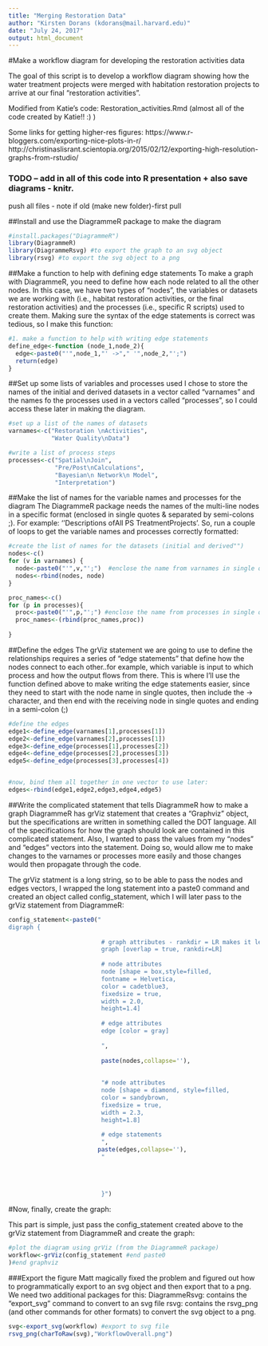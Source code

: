 ```yaml
---
title: "Merging Restoration Data"
author: "Kirsten Dorans (kdorans@mail.harvard.edu)"
date: "July 24, 2017"
output: html_document
---
```


#Make a workflow diagram for developing the restoration activities data

The goal of this script is to develop a workflow diagram showing how the water treatment projects were merged with habitation restoration projects to arrive at our final "restoration activities".

Modified from Katie's code: Restoration_activities.Rmd (almost all of the code created by Katie!! :) ) 

Some links for getting higher-res figures:
https://www.r-bloggers.com/exporting-nice-plots-in-r/
http://christinaslisrant.scientopia.org/2015/02/12/exporting-high-resolution-graphs-from-rstudio/ 


### TODO -- add in all of this code into R presentation + also save diagrams - knitr. 
 push all files - note if old (make new folder)-first pull

##Install and use the DiagrammeR package to make the diagram
```r
#install.packages("DiagrammeR")
library(DiagrammeR)
library(DiagrammeRsvg) #to export the graph to an svg object
library(rsvg) #to export the svg object to a png

```

##Make a function to help with defining edge statements
To make a graph with DiagrammeR, you need to define how each node related to all the other nodes.  In this case, we have two types of "nodes", the variables or datasets we are working with (i.e., habitat restoration activities, or the final restoration activities) and the processes (i.e., specific R scripts) used to create them. Making sure the syntax of the edge statements is correct was tedious, so I make this function:

```r
#1. make a function to help with writing edge statements
define_edge<-function (node_1,node_2){
  edge<-paste0("'",node_1,"' ->"," '",node_2,"';")
  return(edge)
}
```

##Set up some lists of variables and processes used
I chose to store the names of the initial and derived datasets in a vector called "varnames" and the names fo the processes used in a vectors called "processes", so I could access these later in making the diagram.

```r
#set up a list of the names of datasets
varnames<-c("Restoration \nActivities", 
            "Water Quality\nData")

#write a list of process steps
processes<-c("Spatial\nJoin", 
             "Pre/Post\nCalculations", 
             "Bayesian\n Network\n Model",
             "Interpretation")

```

##Make the list of names for the variable names and processes for the diagram
The DiagrammeR package needs the names of the multi-line nodes in a specific format (enclosed in single quotes & separated by semi-colons ;).  For example: ''Descriptions of\n All PS Treatment\n Projects'.  So, run a couple of loops to get the variable names and processes correctly formatted:

```r
#create the list of names for the datasets (initial and derived"")
nodes<-c()
for (v in varnames) {
  node<-paste0("'",v,"';")  #enclose the name from varnames in single quotes, end with a ;
  nodes<-rbind(nodes, node)
}

proc_names<-c()
for (p in processes){
  proc<-paste0("'",p,"';") #enclose the name from processes in single quotes, end with a ;
  proc_names<-(rbind(proc_names,proc))
  
}
```

##Define the edges
The grViz statement we are going to use to define the relationships requires a series of "edge statements" that define how the nodes connect to each other..for example, which variable is input to which process and how the output flows from there. This is where I'll use the function defined above to make writing the edge statements easier, since they need to start with the node name in single quotes, then include the -> character, and then end with the receiving node in single quotes and ending in a semi-colon (;)

```r
#define the edges
edge1<-define_edge(varnames[1],processes[1])
edge2<-define_edge(varnames[2],processes[1])
edge3<-define_edge(processes[1],processes[2])
edge4<-define_edge(processes[2],processes[3])
edge5<-define_edge(processes[3],processes[4])


#now, bind them all together in one vector to use later:
edges<-rbind(edge1,edge2,edge3,edge4,edge5)
```

##Write the complicated statement that tells DiagrammeR how to make a graph
DiagrammeR has grViz statement that creates a "Graphviz" object, but the specifications are written in something called the DOT language.  All of the specifications for how the graph should look are contained in this complicated statement. Also, I wanted to pass the values from my "nodes" and "edges" vectors into the statement.  Doing so, would allow me to make changes to the varnames or processes more easily and those changes would then propagate through the code. 

The grViz statment is a long string, so to be able to pass the nodes and edges vectors, I wrapped the long statement into a paste0 command and created an object called config_statement, which I will later pass to the grViz statement from DiagrammeR:

```r
config_statement<-paste0("
digraph {
                          
                          # graph attributes - rankdir = LR makes it left to right rather than vertical
                          graph [overlap = true, rankdir=LR]
                          
                          # node attributes
                          node [shape = box,style=filled, 
                          fontname = Helvetica,
                          color = cadetblue3,
                          fixedsize = true,
                          width = 2.0,
                          height=1.4]
                          
                          # edge attributes
                          edge [color = gray]
                          
                          ", 
                          
                          paste(nodes,collapse=''),
                          
                          
                          "# node attributes
                          node [shape = diamond, style=filled,
                          color = sandybrown,
                          fixedsize = true,
                          width = 2.3,
                          height=1.8]
                          
                          # edge statements
                          ",
                         paste(edges,collapse=''),
                          "
                         
                          
                          
                          
                          }")

```

#Now, finally, create the graph:

This part is simple, just pass the config_statement created above to the grViz statement from DiagrammeR and create the graph:

```r
#plot the diagram using grViz (from the DiagrammeR package)
workflow<-grViz(config_statement #end paste0
)#end graphviz

```


###Export the figure
Matt magically fixed the problem and figured out how to programmatically export to an svg object and then export that to a png.  We need two additional packages for this:
DiagrammeRsvg: contains the "export_svg" command to convert to an svg file
rsvg: contains the rsvg_png (and other commands for other formats) to convert the svg object to a png.

```r

svg<-export_svg(workflow) #export to svg file
rsvg_png(charToRaw(svg),"WorkflowOverall.png")

```


